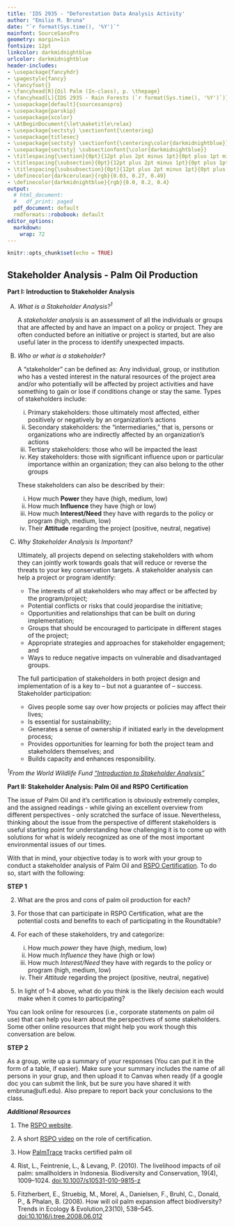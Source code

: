 ```yaml
---
title: 'IDS 2935 - "Deforestation Data Analysis Activity'
author: "Emilio M. Bruna"
date: "`r format(Sys.time(), '%Y')`"
mainfont: SourceSansPro
geometry: margin=1in
fontsize: 12pt
linkcolor: darkmidnightblue
urlcolor: darkmidnightblue
header-includes:
- \usepackage{fancyhdr}
- \pagestyle{fancy}
- \fancyfoot{}
- \fancyhead[R]{Oil Palm (In-class), p. \thepage}
- \fancyhead[L]{IDS 2935 - Rain Forests (`r format(Sys.time(), '%Y')`)}
- \usepackage[default]{sourcesanspro}
- \usepackage{parskip}
- \usepackage{xcolor}
- \AtBeginDocument{\let\maketitle\relax}
- \usepackage{sectsty} \sectionfont{\centering}
- \usepackage{titlesec}
- \usepackage{sectsty} \sectionfont{\centering\color{darkmidnightblue}}
- \usepackage{sectsty} \subsectionfont{\color{darkmidnightblue}}
- \titlespacing{\section}{0pt}{12pt plus 2pt minus 1pt}{0pt plus 1pt minus 1pt}
- \titlespacing{\subsection}{0pt}{12pt plus 2pt minus 1pt}{0pt plus 1pt minus 1pt}
- \titlespacing{\subsubsection}{0pt}{12pt plus 2pt minus 1pt}{0pt plus 1pt minus 1pt}
- \definecolor{darkcerulean}{rgb}{0.03, 0.27, 0.49}
- \definecolor{darkmidnightblue}{rgb}{0.0, 0.2, 0.4}
output:
  # html_document:
  #   df_print: paged
  pdf_document: default
  rmdformats::robobook: default
editor_options: 
  markdown: 
    wrap: 72
---
```


```r
knitr::opts_chunk$set(echo = TRUE)
```

## Stakeholder Analysis - Palm Oil Production

\vspace{0.3cm}

**Part I: Introduction to Stakeholder Analysis**

A) *What is a Stakeholder Analysis?^1^*

    A *stakeholder analysis* is an assessment of all the individuals or groups that are affected by and have an impact on a policy or project. They are often conducted before an initiative or project is started, but are also useful later in the process to identify unexpected impacts.

B) *Who or what is a stakeholder?*

    A “stakeholder” can be defined as: Any individual, group, or institution who has a vested interest in the natural resources of the project area and/or who potentially will be affected by project activities and have something to gain or lose if conditions change or stay the same. Types of stakeholders include:  

    i) Primary stakeholders: those ultimately most affected, either positively or negatively by an organization's actions
    ii) Secondary stakeholders: the "intermediaries," that is, persons or organizations who are indirectly affected by an organization's actions
    iii) Tertiary stakeholders: those who will be impacted the least
    iv) Key stakeholders: those with significant influence upon or particular importance within an organization; they can also belong to the other groups

    These stakeholders can also be described by their: 

    i) How much **Power** they have (high, medium, low)
    ii) How much **Influence** they have (high or low)
    iii) How much **Interest/Need** they have with regards to the policy or program (high, medium, low)
    iv) Their **Attitude** regarding the project (positive, neutral, negative)  
    

C) *Why Stakeholder Analysis Is Important?*

    Ultimately, all projects depend on selecting stakeholders with whom they can jointly work towards goals that will reduce or reverse the threats to your key conservation targets. A stakeholder analysis can help a project or program identify:

    * The interests of all stakeholders who may affect or be affected by the program/project;
    * Potential conflicts or risks that could jeopardise the initiative;
    * Opportunities and relationships that can be built on during implementation;
    * Groups that should be encouraged to participate in different stages of the project;
    * Appropriate strategies and approaches for stakeholder engagement; and
    * Ways to reduce negative impacts on vulnerable and disadvantaged groups.  
    
    

    The full participation of stakeholders in both project design and implementation of is a key to – but not a guarantee of – success. Stakeholder participation:  

    * Gives people some say over how projects or policies may affect their lives;
    * Is essential for sustainability;
    * Generates a sense of ownership if initiated early in the development process;
    * Provides opportunities for learning for both the project team and stakeholders themselves; and
    * Builds capacity and enhances responsibility. 

*^1^From the World Wildlife Fund ["Introduction to Stakeholder Analysis"](https://awsassets.panda.org/downloads/1_1_stakeholder_analysis_11_01_05.pdf)*


**Part II: Stakeholder Analysis: Palm Oil and RSPO Certification**

The issue of Palm Oil and it's certification is obviously extremely complex, and the assigned readings - while giving an excellent overview from different perspectives - only scratched the surface of issue. Nevertheless, thinking about the issue from the perspective of different stakeholders is useful starting point for understanding how challenging it is to come up with solutions for what is widely recognized as one of the most important environmental issues of our times.

With that in mind, your objective today is to work with your group to conduct a stakeholder analysis of Palm Oil and [RSPO Certification](https://rspo.org/certification). To do so, start with the following:

**STEP 1**

<!-- 1) Who are the stakeholders in the production of palm oil? -->

<!-- RSPO names seven: We are a not-for-profit that unites stakeholders from the 7 sectors of the palm oil industry: oil palm producers, processors or traders, consumer goods manufacturers, retailers, banks/investors, and environmental and social non-governmental organisations (NGOs), to develop and implement global standards for sustainable palm oil. -->

2) What are the pros and cons of palm oil production for each?
3) For those that can participate in RSPO Certification, what are the potential costs and benefits to each of participating in the Roundtable?
4) For each of these stakeholders, try and categorize: 

    i) How much *power* they have (high, medium, low)
    ii) How much *Influence* they have (high or low)
    iii) How much *Interest/Need* they have with regards to the policy or program (high, medium, low)
    iv) Their *Attitude* regarding the project (positive, neutral, negative)  
    

4) In light of 1-4 above, what do you think is the likely decision each would make when it comes to participating?

You can look online for resources (i.e., corporate statements on palm oil use) that can help you learn about the perspectives of some stakeholders. Some other online resources that might help you work though this conversation are below.

**STEP 2**

As a group, write up a summary of your responses (You can put it in the form of a table, if easier). Make sure your summary includes the name of all persons in your grup, and then upload it to Canvas when ready (if a google doc you can submit the link, but be sure you have shared it with embruna@ufl.edu). Also prepare to report back your conclusions to the class. 



**_Additional Resources_**

1) The [RSPO website](https://rspo.org/certification).

2) A short [RSPO video](https://www.youtube.com/watch?v=QrXFHjElsY4) on the role of certification.

3) How [PalmTrace](https://www.youtube.com/watch?v=QrXFHjElsY4) tracks certified palm oil 

4) Rist, L., Feintrenie, L., & Levang, P. (2010). The livelihood impacts of oil palm: smallholders in Indonesia. Biodiversity and Conservation, 19(4), 1009–1024. [doi:10.1007/s10531-010-9815-z](https://link.springer.com/article/10.1007/s10531-010-9815-z)

5) Fitzherbert, E., Struebig, M., Morel, A., Danielsen, F., Bruhl, C., Donald, P., & Phalan, B. (2008). How will oil palm expansion affect biodiversity? Trends in Ecology & Evolution,23(10), 538–545. [doi:10.1016/j.tree.2008.06.012](https://www.sciencedirect.com/science/article/pii/S0169534708002528)

<!-- American Consumer -->
<!-- Indo Agricultural Services Workers -->
<!-- Smallholder -->

<!--     Imagine you are an Indonesian farmer. You grew up in rural Kalimantan in a village called Sungai Pasir. For years, you grew rice, but five years ago you were introduced to palm oil.  -->
<!--     You currently own two hectares of land that cultivate palm oil, and you are looking to expand to four hectares within the next three years. Palm oil’s year-round yield is more consistent than that of rice, and it requires much less labor to maintain the plantation. You now have more free time because palm oil is less labor intensive, and this time has allowed you to pursue other projects and jobs while still thriving economically. Since investing in palm oil, you have been able to send your daughter and son to a university on Java, Indonesia. -->
<!--     You are now considering becoming RSPO sustainable certified, and you’ve been invited to share your expertise and concerns at a forum hosted by the Roundtable on Sustainable Palm Oil (RSPO). There you will meet with various stakeholders from the palm oil industry, and discuss the best path forward for the commodity. -->


<!-- Conservationist -->

<!--     Imagine that, after taking this class and graduating from UF, you are employed as a conservation scientist by Orangutan Foundation International (OFI). In addition to helping with the rehabilitation of orangutans confiscated from the illegal pet trade, you conduct field research and monitor the remaining population of wild Sumatran orangutans. You have dedicated several years to orangutan conservation efforts, and you hope to save a species on the brink of extinction.  -->
<!--     Given the strong correlation between habitat area and population size, the clearing of forests for agricultural development poses a serious threat to the survival of the orangutan. It’s no secret that the development of palm oil plantations has resulted in the loss of forested land area, but many deny, are unaware of, or are unconcerned by the extent of the deforestation and its subsequent effects on biodiversity, specifically on orangutan populations. -->
<!--     You’ve been invited to share your expertise and concerns at a forum hosted by the Roundtable on Sustainable Palm Oil (RSPO). There you will meet with various stakeholders from the palm oil industry, and discuss the best path forward for the commodity. -->

<!-- Readings: -->
<!-- Fitzherbert, E., Struebig, M., Morel, A., Danielsen, F., Bruhl, C., Donald, P., & Phalan, B. (2008). How will oil palm expansion affect biodiversity? Trends in Ecology & Evolution,23(10), 538–545. doi:10.1016/j.tree.2008.06.012 -->

<!-- 3) Member of Indonesia’s Ministry of Environment and Forestry -->
<!-- Imagine you are a Direktur Jenderal within Indonesia’s Ministry of Environment and Forestry (MoEF). You grew up in the city of Medan on the island of Sumatra, not far from an area now dominated by palm oil plantations. After studying Land Use and Rural Development in the Netherlands, you returned home to help Indonesia manage its growing agricultural sector, eventually working your way up to your current position. -->
<!-- You are responsible for overseeing all federal forest conservation efforts within Indonesia. The boom in palm oil production has made your job more difficult, to say the least, and you spend many of your days attempting to develop and implement effective conservation policies to combat rampant palm oil expansion. Due to MoEF’s budget constraints, this often means coordinating efforts with international NGOs and palm oil companies themselves. A few years ago, you helped introduce the Indonesian Sustainable Palm Oil Standard (ISPO)—a mandatory sustainability standard for all growers operating within Indonesia. The ISPO is similar to the RSPO, but critics say its criteria for certification are weaker, and that enforcing it is impossible without more government funding.  -->
<!-- You’ve been invited to share your expertise and concerns at a forum hosted by the Roundtable on Sustainable Palm Oil (RSPO). There you will meet with various stakeholders from the palm oil industry, and discuss the best path forward for the commodity. -->
<!-- Readings: -->
<!-- Hospes, O. (2014). Marking the success or end of global multi-stakeholder governance? The rise of national sustainability standards in Indonesia and Brazil for palm oil and soyJump to Edgenote. Agriculture and Human Values,31(3), 425–437. doi:10.1007/s10460-014-9511-9 -->


<!-- 4)  Representative of Large Palm Oil Company -->
<!-- You are a representative of a vegetable oil company called Voil. You have recently started adding palm oil into your vegetable oil mix. To get this palm oil, you have invested in two palm oil plantations in Indonesia. They are each thousands of hectares large in rural Borneo.  -->
<!-- Using palm oil has made your vegetable oil cheaper, and because of this price decrease, demand for your product is higher. Many of your customers are Americans, Europeans, or those from other areas where RSPO-sustainable palm oil is the only accepted palm oil. In these areas, the customers will stop buying your oil if they hear that you are linked to deforestation or other environmental degradation. Without becoming RSPO certified, you could still sell your oil in the local market, but to ensure access to these foreign markets you decided to get your two palm plantations RSPO sustainable certified.  -->

<!-- Recently, you’ve been invited to share your expertise and concerns at a forum hosted by the Roundtable on Sustainable Palm Oil (RSPO). There you will meet with various stakeholders from the palm oil industry, and discuss the best path forward for the commodity. -->
<!-- Readings: -->
<!-- Nikoloyuk, J., Burns, T. R., & Man, R. D. (2010). The promise and limitations of partnered governance: the case of sustainable palm oilJump to Edgenote. Corporate Governance: The international journal of business in society,10(1), 59-72. doi:10.1108/14720701011021111 -->

<!-- (Peimary advantages of palm oil  -->
<!-- Uses  -->
<!-- Alternatives  -->
<!-- Is it worth it  -->
<!-- Wjat if i told yiñou it was landsparing?  -->

<!-- What stories mire  -->
<!-- Compelling - loss of forest, orang, or story of the person?  -->
<!-- ) -->



